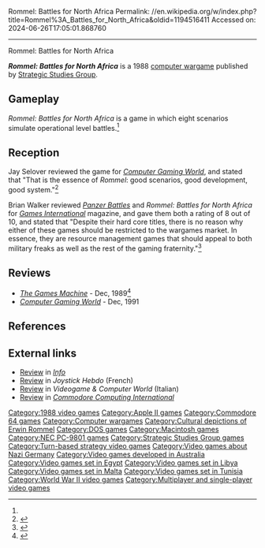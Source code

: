 Rommel: Battles for North Africa
Permalink: //en.wikipedia.org/w/index.php?title=Rommel%3A_Battles_for_North_Africa&oldid=1194516411
Accessed on: 2024-06-26T17:05:01.868760



------
Rommel: Battles for North Africa
{{Short description|1988 video game}}
{{Infobox video game
|title=Rommel: Battles for North Africa
|image=Rommel Battles for North Africa cover.jpg
|caption=
|developer = [[Strategic Studies Group]]
|publisher = [[Strategic Studies Group]]
|designer =
|engine =
|released=1988
|genre = [[Computer wargame]]
|modes = [[Single player]], [[multiplayer]]
|platforms = [[Apple II series|Apple II]], [[Commodore 64]], [[DOS]], [[Classic Mac OS|Macintosh]], [[PC-98]]
}}

'''''Rommel: Battles for North Africa''''' is a 1988 [[computer wargame]] published by [[Strategic Studies Group]].

==Gameplay==
''Rommel: Battles for North Africa'' is a game in which eight scenarios simulate operational level battles.<ref name="CGW51"/>

==Reception==
Jay Selover reviewed the game for ''[[Computer Gaming World]]'', and stated that "That is the essence of ''Rommel'': good scenarios, good development, good system."<ref name="CGW51">{{cite magazine |last=Selover |first=Jay |title=Rommel: Battles For North Africa |date=September 1988 |volume=1 |issue=51 | magazine=[[Computer Gaming World]] |pages=32–33}}</ref>

Brian Walker reviewed ''[[Panzer Battles (video game)|Panzer Battles]]'' and ''Rommel: Battles for North Africa'' for ''[[Games International]]'' magazine, and gave them both a rating of 8 out of 10, and stated that "Despite their hard core titles, there is no reason why either of these games should be restricted to the wargames market. In essence, they are resource management games that should appeal to both military freaks as well as the rest of the gaming fraternity."<ref name="gi13">{{cite journal | last = Walker |first = Brian | title =Computer Games | journal = [[Games International]] | issue = 13 | pages =48–49 |date=February–March 1990}}</ref>

==Reviews==
*''[[The Games Machine]]'' - Dec, 1989<ref>{{cite web | url=https://archive.org/details/the-games-machine-25/page/n66/mode/2up | title=The Games Machine Issue 25 }}</ref>
*''[[Computer Gaming World]]'' - Dec, 1991

==References==
{{reflist}}

==External links==
*[https://archive.org/details/info-magazine-23/page/n67/mode/2up Review] in ''[[.info (magazine)|Info]]''
*[https://archive.org/details/JoystickHebdo44/page/n23/mode/2up Review] in ''Joystick Hebdo'' (French)
*[https://archive.org/details/VCW-1989-06/page/n55/mode/2up Review] in ''Videogame & Computer World'' (Italian)
*[https://archive.org/details/commodorecomputinginternational199002/page/n53/mode/2up Review] in ''[[Commodore Computing International]]''

{{Strategic Studies Group}}

[[Category:1988 video games]]
[[Category:Apple II games]]
[[Category:Commodore 64 games]]
[[Category:Computer wargames]]
[[Category:Cultural depictions of Erwin Rommel]]
[[Category:DOS games]]
[[Category:Macintosh games]]
[[Category:NEC PC-9801 games]]
[[Category:Strategic Studies Group games]]
[[Category:Turn-based strategy video games]]
[[Category:Video games about Nazi Germany]]
[[Category:Video games developed in Australia]]
[[Category:Video games set in Egypt]]
[[Category:Video games set in Libya]]
[[Category:Video games set in Malta]]
[[Category:Video games set in Tunisia]]
[[Category:World War II video games]]
[[Category:Multiplayer and single-player video games]]


{{wargame-stub}}
{{strategy-videogame-stub}}